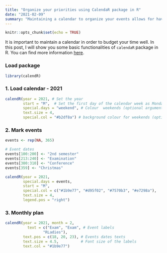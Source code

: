 ```yaml
---
title: "Organize your priorities using CalendaR package in R"
date: "2021-02-09"
summary: "Maintaining a calendar to organize your events allows for having more smooth and productive day. In this post, I will show you some basic functionalities in CalendaR package."
---
```


```r
knitr::opts_chunk$set(echo = TRUE)
```

It is important to maintain a calendar in order to budget your time well.  In this post, I will show you some basic functionalities of `calendaR` package in R. You can find more information [here](https://r-coder.com/calendar-plot-r/).

### Load package

```r
library(calendR)
```

### 1. Load calendar - 2021

```r
calendR(year = 2021, # Set the year
        start = "M",  # Set the first day of the calendar week as Monday (optional argument)
        special.days = "weekend", # Colour  weekends (optional argument),
        text.size = 4,
        special.col = "#b2df8a") # background colour for weekends (optional arguments)

```


### 2. Mark events

```r
events <- rep(NA, 365)

# Event dates
events[100:200] <- "2nd semester"
events[213:240] <- "Examination"
events[300:310] <- "Conference"
events[359] <- "Christmas" 

calendR(year = 2021,
        special.days = events,
        start = "M", 
        special.col = c("#1b9e77", "#d95f02", "#7570b3", "#e7298a"),
        text.size = 4,
        legend.pos = "right") 
```


### 3. Monthly plan

```r
calendR(year = 2021, month = 2,
          text = c("Exam", "Exam", # Event labels
                 "RLadies"), 
        text.pos = c(18, 20, 23), # Events dates texts 
        text.size = 4.5,          # Font size of the labels
        text.col = "#1b9e77")
```


